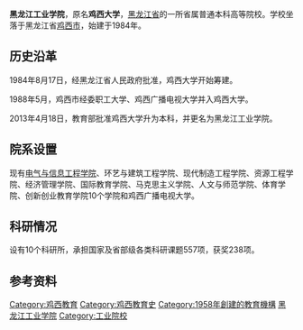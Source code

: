 {{Infobox university
| name = 黑龙江工业学院
| motto = ''修德修能，成人成事''
| established = 1984
| type = 省属普通本科高等院校
| president = [[赵培举|赵培举]]
| faculty = 650
| students = 9629<ref>{{cite web |url=http://www.jxdx.net/xuexiaogaikuang.asp?id=26 |title=存档副本 |accessdate=2016-02-18 |deadurl=yes |archiveurl=https://web.archive.org/web/20140728002008/http://www.jxdx.net/xuexiaogaikuang.asp?id=26 |archivedate=2014-07-28 }} 黑龙江工业学院简介</ref>
| city = [[黑龙江省|黑龙江省]][[鸡西市|鸡西市]]
| country = {{Flagicon|China}}[[中华人民共和国|中华人民共和国]]
| website = [http://www.jxdx.net/ Jxdx.edu.cn]
}}

'''黑龙江工业学院'''，原名'''鸡西大学'''，[[黑龙江省|黑龙江省]]的一所省属普通本科高等院校。学校坐落于黑龙江省[[鸡西市|鸡西市]]，始建于1984年。

== 历史沿革 ==
1984年8月17日，经黑龙江省人民政府批准，鸡西大学开始筹建。

1988年5月，鸡西市经委职工大学、鸡西广播电视大学并入鸡西大学。

2013年4月18日，教育部批准鸡西大学升为本科，并更名为黑龙江工业学院。

== 院系设置 ==
现有[[黑龙江工业学院电气与信息|电气与信息工程学院]]、环艺与建筑工程学院、现代制造工程学院、资源工程学院、经济管理学院、国际教育学院、马克思主义学院、人文与师范学院、体育学院、创新创业教育学院10个学院和鸡西广播电视大学。

== 科研情况 ==
设有10个科研所，承担国家及省部级各类科研课题557项，获奖238项。

== 参考资料 ==
{{reflist}}

{{黑龙江高等院校}}

[[Category:鸡西教育|Category:鸡西教育]]
[[Category:鸡西教育史|Category:鸡西教育史]]
[[Category:1958年創建的教育機構|Category:1958年創建的教育機構]]
[[Category:黑龙江工业学院|]]
[[Category:工业院校|Category:工业院校]]